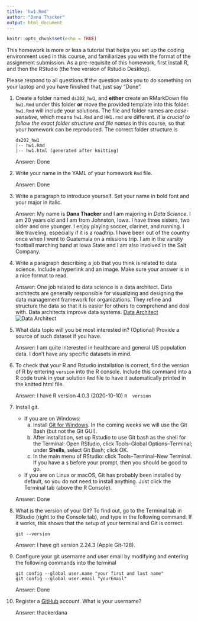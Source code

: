 ```yaml
---
title: 'hw1.Rmd'
author: "Dana Thacker"
output: html_document
---
```


```r
knitr::opts_chunk$set(echo = TRUE)
```

This homework is more or less a tutorial that helps you set up the coding environment used in this course, and familiarizes you with the format of the assignment submission. 
As a pre-requisite of this homework, first install R, and then the RStudio (the free version of Rstudio Desktop). 

Please respond to all questions.If the question asks you to do something on your laptop and you have finished that, just say "Done". 

1. Create a folder named `ds202_hw1`, and **either** create an RMarkDown file `hw1.Rmd` under this folder **or** move the provided template into this folder. `hw1.Rmd` will include your solutions. The file and folder names are *case-sensitive*, which means `hw1.Rmd` and `HW1.rmd` are different. *It is crucial to follow the exact folder structure and file names* in this course, so that your homework can be reproduced. The correct folder structure is

    ```
    ds202_hw1
    |-- hw1.Rmd
    |-- hw1.html (generated after knitting)
    ```
    
    Answer: Done

2. Write your name in the YAML of your homework `Rmd` file.

    Answer: Done

3. Write a paragraph to introduce yourself. Set your name in bold font and your major in italic. 

    Answer: 
    My name is **Dana Thacker** and I am majoring in *Data Science*. I am 20 years old and I am from Johnston, Iowa. I have three sisters, two older and one younger. I enjoy playing soccer, clarinet, and running. I like traveling, especially if it is a roadtrip. I have been out of the country once when I went to Guatemala on a missions trip. I am in the varsity football marching band at Iowa State and I am also involved in the Salt Company.
  
4. Write a paragraph describing a job that you think is related to data science. Include a hyperlink and an image. Make sure your answer is in a nice format to read. 

    Answer: 
    One job related to data science is a data architect. Data architects are generally responsible for visualizing and designing the data management framework for organizations. They refine and structure the data so that it is easier for others to comprehend and deal with. Data architects improve data systems.
    [Data Architect](https://dv-website.s3.amazonaws.com/uploads/2019/03/pg_davsde_031919.jpg)
   ![Data Architect](DataArchitect2.png)
   
5. What data topic will you be most interested in? (Optional) Provide a source of such dataset if you have.

    Answer: 
    I am quite interested in healthcare and general US population data. I don't have any specific datasets in mind.
  
6. To check that your R and Rstudio installation is correct, find the version of R by entering `version` into the R console. Include this command into a R code trunk in your solution `Rmd` file to have it automatically printed in the knitted html file. 

    Answer: 
    I have R version 4.0.3 (2020-10-10)
    ```R
    version
    ```    
  
7. Install git. 
    - If you are on Windows: 
        a. Install [Git for Windows](https://gitforwindows.org/). In the coming weeks we will use the Git Bash (but not the Git GUI). 
        b. After installation, set up Rstudio to use Git bash as the shell for the Terminal: Open RStudio, click Tools--Global Options--Terminal; under **Shells**, select Git Bash; click OK. 
        c. In the main menu of RStudio: click Tools--Terminal--New Terminal. If you have a `$` before your prompt, then you should be good to go.
    - If you are on Linux or macOS, Git has probably been installed by default, so you do not need to install anything. Just click the Terminal tab (above the R Console).

    Answer: Done
  
8. What is the version of your Git? To find out, go to the Terminal tab in RStudio (right to the Console tab), and type in the following command. If it works, this shows that the setup of your terminal and Git is correct. 
<!-- Then explore the bash command line and Git. -->

    ```
    git --version
    ```

    Answer: 
    I have git version 2.24.3 (Apple Git-128).
  
9. Configure your git username and user email by modifying and entering the following commands into the terminal

    ```
    git config --global user.name "your first and last name"
    git config --global user.email "yourEmail"
    ```

    Answer: Done
  

10. Register a [GitHub](https://www.github.com) account. What is your username?

    Answer: 
    thackerdana